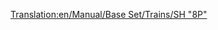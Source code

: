 [[Translation:en/Manual/Base Set/Trains/SH "8P"]]
{{de/Manual/Base Set/Trains/Züge|Name=SH "8P"
|Image=[[File:en/Manual/Base Set/Trains/Sh8p.png]]
|Kosten=£25,781 ($51.562)
|Geschwindigkeit=144 km/h (90 mph)
|Gewicht=170 t
|Leistung=1,622 PS (1.193 kW)
|Betriebskosten=£2,132 ($4.264)
|Entwurf=1954
|Betriebsdauer=23
|Platz=k.A.
|Beschreibung=Die schnellste, leistungsstärkste und teuerste Dampflokomotive der gemäßigten Landschaft von TTD. Dampf-Nostalgiker können sich nur ungern von diesem Model aus für eine Aufrüstung entschließen...
|Reales-Leben=Komischerweise basiert diese Lok auf dem Einzelstück [https://www.wikipedia.org/wiki/ BR-Standardklasse_8P  British Railways Standard Class 8 "Duke of Gloucester"].
}}